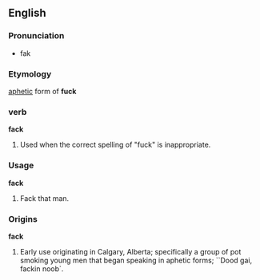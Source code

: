 ==English==

===Pronunciation===
* fak

===Etymology===
[[aphetic]] form of '''fuck'''

===verb===
'''fack'''

# Used when the correct spelling of "fuck" is inappropriate.

===Usage===
'''fack'''

# Fack that man.


===Origins===
'''fack'''

# Early use originating in Calgary, Alberta; specifically a group of pot smoking young men that began speaking in aphetic forms; ``Dood gai, fackin noob`.